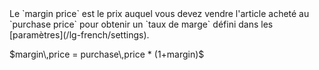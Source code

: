   <Accordion icon="input-numeric" title="Margin price (MAR)">
    <ResponseField name="margin price" type="decimal">
      Le `margin price` est le prix auquel vous devez vendre l'article acheté au `purchase price` pour obtenir un `taux de marge` défini dans les [paramètres](/lg-french/settings).
      <p>$margin\,price = purchase\,price * (1+margin)$</p>
    </ResponseField>
  </Accordion>